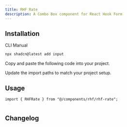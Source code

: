 ```yaml
---
title: RHF Rate
description: A Combo Box component for React Hook Form
---
```


<ComponentPreview
  name="rhf-rate-demo"
  className="[&_input]:max-w-xs"
  description="A form input component."
/>

## Installation

<CodeTabs>

<TabsList>
  <TabsTrigger value="cli">CLI</TabsTrigger>
  <TabsTrigger value="manual">Manual</TabsTrigger>
</TabsList>
<TabsContent value="cli">

```bash
npx shadcn@latest add input
```

</TabsContent>

<TabsContent value="manual">

<Steps>

<Step>Copy and paste the following code into your project.</Step>

<ComponentSource
  src="@/components/rhf/rhf-rate.tsx"
  title="components/rhf/rhf-rate.tsx"
/>

<Step>Update the import paths to match your project setup.</Step>

</Steps>

</TabsContent>

</CodeTabs>

## Usage

```tsx
import { RHFRate } from "@/components/rhf/rhf-rate";
```

```tsx

```

## Changelog
